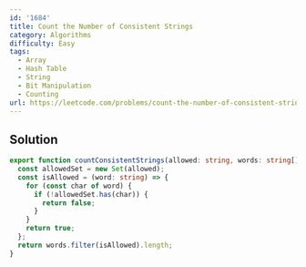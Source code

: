 ```yaml
---
id: '1684'
title: Count the Number of Consistent Strings
category: Algorithms
difficulty: Easy
tags:
  - Array
  - Hash Table
  - String
  - Bit Manipulation
  - Counting
url: https://leetcode.com/problems/count-the-number-of-consistent-strings
---
```


## Solution

```typescript showLineNumbers
export function countConsistentStrings(allowed: string, words: string[]): number {
  const allowedSet = new Set(allowed);
  const isAllowed = (word: string) => {
    for (const char of word) {
      if (!allowedSet.has(char)) {
        return false;
      }
    }
    return true;
  };
  return words.filter(isAllowed).length;
}
```
